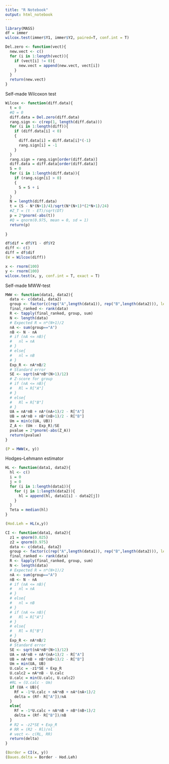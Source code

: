 ```yaml
---
title: "R Notebook"
output: html_notebook
---
```


```r
library(MASS)
df = immer
wilcox.test(immer$Y1, immer$Y2, paired=T, conf.int = T)
```


```r
Del.zero <- function(vect){
  new.vect <- c()
  for (i in 1:length(vect)){
    if (vect[i] != 0){
      new.vect = append(new.vect, vect[i])
    }
  }
  return(new.vect)
}
```



Self-made Wilcoxon test

```r
Wilcox <- function(diff.data){
  t = 0
  #Q = 0
  diff.data = Del.zero(diff.data)
  rang.sign <- c(rep(1, length(diff.data)))
  for (i in 1:length(diff)){
    if (diff.data[i] < 0)
    {
      diff.data[i] = diff.data[i]*(-1)
      rang.sign[i] = -1
    }
  }
  rang.sign = rang.sign[order(diff.data)]
  diff.data = diff.data[order(diff.data)]
  S = 0
  for (i in 1:length(diff.data)){
    if (rang.sign[i] > 0)
    {
      S = S + i
    }
  } 
  N = length(diff.data)
  t = (S - N*(N+1)/4)/sqrt(N*(N+1)*(2*N+1)/24)
  #Z_T = (t - ET)/sqrt(DT)
  p = 2*pnorm(-abs(t))
  #Q = qnorm(0.975, mean = 0, sd = 1)
  return(p)
  
}
```


```r
df$dif = df$Y1 - df$Y2
diff <- c()
diff = df$dif
(W = Wilcox(diff))

```

```r
x <- rnorm(100)
y <- rnorm(100)
wilcox.test(x, y, conf.int = T, exact = T)
```




Self-made MWW-test

```r
MWW <- function(data1, data2){
  data <- c(data1, data2)
  group <- factor(c(rep("A",length(data1)), rep("B",length(data2))), levels=c("A","B"))
  final_ranked <- rank(data)
  R <- tapply(final_ranked, group, sum)
  N <- length(data)
  # Expected R = n*(N+1)/2
  nA <- sum(group=="A")
  nB <- N - nA
  # if (nA <= nB){
  #   nl = nA
  # }
  # else{
  #   nl = nB
  # }
  Exp_R <- nA*nB/2
  # Standard error
  SE <- sqrt(nA*nB*(N+1)/12)
  # Z-score for group
  # if (nA <= nB){
  #   Rl = R["A"]
  # }
  # else{
  #   Rl = R["B"]
  # }
  UA = nA*nB + nA*(nA+1)/2 - R["A"]
  UB = nA*nB + nB*(nB+1)/2 - R["B"]
  Um = min(c(UA, UB))
  Z_A <- (Um - Exp_R)/SE
  pvalue = 2*pnorm(-abs(Z_A))
  return(pvalue)
}

```

```r
(P = MWW(x, y))
```

Hodges–Lehmann estimator
```r
HL <- function(data1, data2){
  hl <- c()
  i = 0
  j = 0
  for (i in 1:length(data1)){
    for (j in 1:length(data2)){
      hl = append(hl, data1[i] - data2[j])
    }
  }
  Teta = median(hl)
}
```

```r
(Hod.Leh = HL(x,y))
```

```r
CI <- function(data1, data2){
  z1 = qnorm(0.025)
  z2 = qnorm(0.975)
  data <- c(data1, data2)
  group <- factor(c(rep("A",length(data1)), rep("B",length(data2))), levels=c("A","B"))
  final_ranked <- rank(data)
  R <- tapply(final_ranked, group, sum)
  N <- length(data)
  # Expected R = n*(N+1)/2
  nA <- sum(group=="A")
  nB <- N - nA
  # if (nA <= nB){
  #   nl = nA
  # }
  # else{
  #   nl = nB
  # }
  # if (nA <= nB){
  #   Rl = R["A"]
  # }
  # else{
  #   Rl = R["B"]
  # }
  Exp_R <- nA*nB/2
  # Standard error
  SE <- sqrt(nA*nB*(N+1)/12)
  UA = nA*nB + nA*(nA+1)/2 - R["A"]
  UB = nA*nB + nB*(nB+1)/2 - R["B"]
  Um = min(UA, UB)
  U.calc = -z1*SE + Exp_R
  U.calc2 = nA*nB - U.calc
  U.calc = min(U.calc, U.calc2)
  #RL = (U.calc - Um)
  if (UA < UB){
    Rf = -1*U.calc + nA*nB + nA*(nA+1)/2
    delta = (Rf- R["A"])/nA
  }
  else{
    Rf = -1*U.calc + nA*nB + nB*(nB+1)/2
    delta = (Rf- R["B"])/nB
  }
  # R2 = -z2*SE + Exp_R
  # RR = (R2 - Rl)/nl
  # vect <- c(RL, RR)
  return(delta)
}

```

```r
(Border = CI(x, y))
(Baues.delta = Border - Hod.Leh)
```

